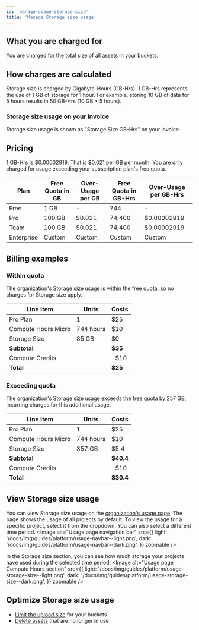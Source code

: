 ```yaml
---
id: 'manage-usage-storage-size'
title: 'Manage Storage size usage'
---
```


## What you are charged for
You are charged for the total size of all assets in your buckets.

## How charges are calculated
Storage size is charged by Gigabyte-Hours (GB-Hrs). 1 GB-Hrs represents the use of 1 GB of storage for 1 hour.
For example, storing 10 GB of data for 5 hours results in 50 GB-Hrs (10 GB × 5 hours).

### Storage size usage on your invoice
Storage size usage is shown as "Storage Size GB-Hrs" on your invoice.

## Pricing
1 GB-Hrs is $0.00002919. That is $0.021 per GB per month. You are only charged for usage exceeding your subscription plan's free quota.

| Plan       | Free Quota in GB | Over-Usage per GB | Free Quota in GB-Hrs | Over-Usage per GB-Hrs |
|------------|------------------|-------------------|----------------------|-----------------------|
| Free       | 1 GB             | -                 | 744                  | -                     |
| Pro        | 100 GB           | $0.021            | 74,400               | $0.00002919           |
| Team       | 100 GB           | $0.021            | 74,400               | $0.00002919           |
| Enterprise | Custom           | Custom            | Custom               | Custom                |

## Billing examples
### Within quota
The organization's Storage size usage is within the free quota, so no charges for Storage size apply.

| Line Item           | Units     | Costs   |
|---------------------|-----------|---------|
| Pro Plan            | 1         | $25     |
| Compute Hours Micro | 744 hours | $10     |
| Storage Size        | 85 GB     | $0      |
| **Subtotal**        |           | **$35** |
| Compute Credits     |           | -$10    |
| **Total**           |           | **$25** |

### Exceeding quota
The organization's Storage size usage exceeds the free quota by 257 GB, incurring charges for this additional usage.

| Line Item           | Units     | Costs     |
|---------------------|-----------|-----------|
| Pro Plan            | 1         | $25       |
| Compute Hours Micro | 744 hours | $10       |
| Storage Size        | 357 GB    | $5.4      |
| **Subtotal**        |           | **$40.4** |
| Compute Credits     |           | -$10      |
| **Total**           |           | **$30.4** |

## View Storage size usage
You can view Storage size usage on the [organization's usage page](https://supabase.com/dashboard/org/_/usage). The page shows the usage of all projects by default. To view the usage for a specific project, select it from the dropdown. You can also select a different time period.
<Image
  alt="Usage page navigation bar"
  src={{
    light: '/docs/img/guides/platform/usage-navbar--light.png',
    dark: '/docs/img/guides/platform/usage-navbar--dark.png',
  }}
  zoomable
/>

In the Storage size section, you can see how much storage your projects have used during the selected time period.
<Image
  alt="Usage page Compute Hours section"
  src={{
    light: '/docs/img/guides/platform/usage-storage-size--light.png',
    dark: '/docs/img/guides/platform/usage-storage-size--dark.png',
  }}
  zoomable
/>

## Optimize Storage size usage
- [Limit the upload size](/docs/guides/storage/production/scaling#limit-the-upload-size) for your buckets
- [Delete assets](/docs/guides/storage/management/delete-objects) that are no longer in use
